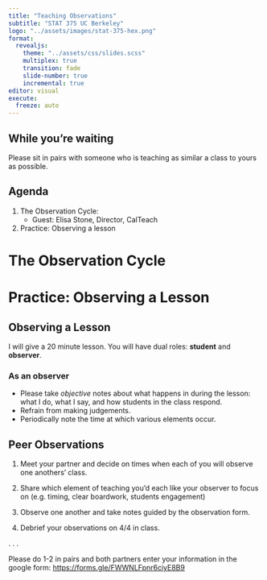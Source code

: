 ```yaml
---
title: "Teaching Observations"
subtitle: "STAT 375 UC Berkeley"
logo: "../assets/images/stat-375-hex.png"
format: 
  revealjs:
    theme: "../assets/css/slides.scss"
    multiplex: true
    transition: fade
    slide-number: true
    incremental: true 
editor: visual
execute:
  freeze: auto
---
```


## While you're waiting

Please sit in pairs with someone who is teaching as similar a class to yours as possible.

## Agenda

1.  The Observation Cycle:
    -   Guest: Elisa Stone, Director, CalTeach
2.  Practice: Observing a lesson

# The Observation Cycle

# Practice: Observing a Lesson

## Observing a Lesson

I will give a 20 minute lesson. You will have dual roles: **student** and **observer**.

### As an observer

-   Please take *objective* notes about what happens in during the lesson: what I do, what I say, and how students in the class respond.
-   Refrain from making judgements.
-   Periodically note the time at which various elements occur.

## Peer Observations {.smaller}

1.  Meet your partner and decide on times when each of you will observe one anothers' class.

2.  Share which element of teaching you'd each like your observer to focus on (e.g. timing, clear boardwork, students engagement)

3.  Observe one another and take notes guided by the observation form.

4.  Debrief your observations on 4/4 in class.

. . .

::: poll
Please do 1-2 in pairs and both partners enter your information in the google form: <https://forms.gle/FWWNLFpnr6ciyE8B9>
:::
